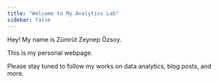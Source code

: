 ```yaml
---
title: "Welcome to My Analytics Lab"
sidebar: false 
---
```


Hey! My name is Zümrüt Zeynep Özsoy.

This is my personal webpage.

Please stay tuned to follow my works on data analytics, blog posts, and more.
